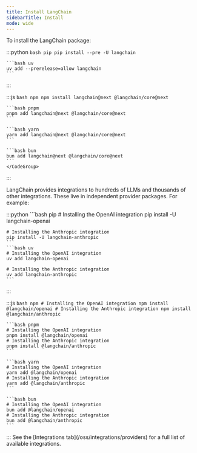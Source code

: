 ```yaml
---
title: Install LangChain
sidebarTitle: Install
mode: wide
---
```



<AlphaCallout />

To install the LangChain package:

:::python
<CodeGroup>
    ```bash pip
    pip install --pre -U langchain
    ```

    ```bash uv
    uv add --prerelease=allow langchain
    ```
</CodeGroup>
:::

:::js
    <CodeGroup>
    ```bash npm
    npm install langchain@next @langchain/core@next
    ```

    ```bash pnpm
    pnpm add langchain@next @langchain/core@next
    ```

    ```bash yarn
    yarn add langchain@next @langchain/core@next
    ```

    ```bash bun
    bun add langchain@next @langchain/core@next
    ```
    </CodeGroup>
:::

LangChain provides integrations to hundreds of LLMs and thousands of other integrations. These live in independent provider packages. For example:

:::python
<CodeGroup>
    ```bash pip
    # Installing the OpenAI integration
    pip install -U langchain-openai

    # Installing the Anthropic integration
    pip install -U langchain-anthropic
    ```
    ```bash uv
    # Installing the OpenAI integration
    uv add langchain-openai

    # Installing the Anthropic integration
    uv add langchain-anthropic
    ```
</CodeGroup>

:::

:::js
<CodeGroup>
    ```bash npm
    # Installing the OpenAI integration
    npm install @langchain/openai
    # Installing the Anthropic integration
    npm install @langchain/anthropic
    ```

    ```bash pnpm
    # Installing the OpenAI integration
    pnpm install @langchain/openai
    # Installing the Anthropic integration
    pnpm install @langchain/anthropic
    ```

    ```bash yarn
    # Installing the OpenAI integration
    yarn add @langchain/openai
    # Installing the Anthropic integration
    yarn add @langchain/anthropic
    ```

    ```bash bun
    # Installing the OpenAI integration
    bun add @langchain/openai
    # Installing the Anthropic integration
    bun add @langchain/anthropic
    ```
</CodeGroup>
:::

<Tip>
See the [Integrations tab](/oss/integrations/providers) for a full list of available integrations.
</Tip>
